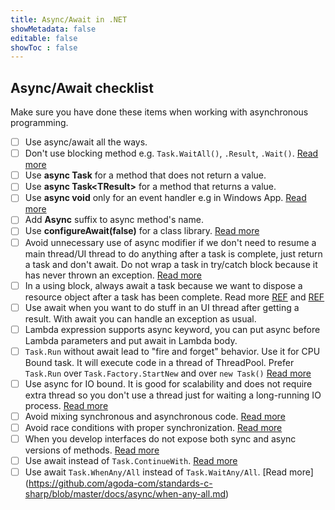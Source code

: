 ```yaml
---
title: Async/Await in .NET
showMetadata: false
editable: false
showToc : false
---
```


## Async/Await checklist
Make sure you have done these items when working with asynchronous programming.

- [ ] Use async/await all the ways.
- [ ] Don't use blocking method e.g. `Task.WaitAll()`, `.Result`, `.Wait()`. [Read more](https://blog.stephencleary.com/2012/07/dont-block-on-async-code.html)
- [ ] Use **async Task** for a method that does not return a value.
- [ ] Use **async Task\<TResult\>** for a method that returns a value.
- [ ] Use **async void** only for an event handler e.g in Windows App. [Read more](https://app.pluralsight.com/guides/returning-void-from-c-async-method)
- [ ] Add **Async** suffix to async method's name.
- [ ] Use **configureAwait(false)** for a class library. [Read more](https://app.pluralsight.com/guides/advanced-tips-using-task-run-async-wait#module-dontcontinueonthemainthreadunnecessarily)
- [ ] Avoid unnecessary use of async modifier if we don't need to resume a main thread/UI thread to do anything after a task is complete, just return a task and don't await. Do not wrap a task in try/catch block because it has never thrown an exception. [Read more](https://github.com/agoda-com/standards-c-sharp/blob/master/docs/async/avoid-unnecessary-async.md)
- [ ] In a using block, always await a task because we want to dispose a resource object after a task has been complete. Read more [REF](https://stackoverflow.com/a/19103343/1872200) and [REF](http://www.thebillwagner.com/blog/Item/2017-05-03-ThecuriouscaseofasyncawaitandIDisposable)
- [ ] Use await when you want to do stuff in an UI thread after getting a result. With await you can handle an exception as usual.
- [ ] Lambda expression supports async keyword, you can put async before Lambda parameters and put await in Lambda body.
- [ ] `Task.Run` without await lead to "fire and forget" behavior. Use it for CPU Bound task. It will execute code in a thread of ThreadPool. Prefer `Task.Run` over `Task.Factory.StartNew` and over `new Task()` [Read more](https://github.com/agoda-com/standards-c-sharp/blob/master/docs/async/task-run.md)
- [ ] Use async for IO bound. It is good for scalability and does not require extra thread so you don't use a thread just for waiting a long-running IO process. [Read more](https://app.pluralsight.com/guides/using-task-run-async-await)
- [ ] Avoid mixing synchronous and asynchronous code. [Read more](https://github.com/agoda-com/standards-c-sharp/blob/master/docs/async/avoid-mixing-async-sync.md)
- [ ] Avoid race conditions with proper synchronization. [Read more](https://github.com/agoda-com/standards-c-sharp/blob/master/docs/async/avoid-race-conditions.md)
- [ ] When you develop interfaces do not expose both sync and async versions of methods. [Read more](https://github.com/agoda-com/standards-c-sharp/blob/master/docs/async/expose-async-method.md)
- [ ] Use await instead of `Task.ContinueWith`. [Read more](https://github.com/agoda-com/standards-c-sharp/blob/master/docs/async/never-task-continue-with.md)
- [ ] Use await `Task.WhenAny/All` instead of `Task.WaitAny/All`. [Read more] (https://github.com/agoda-com/standards-c-sharp/blob/master/docs/async/when-any-all.md)
